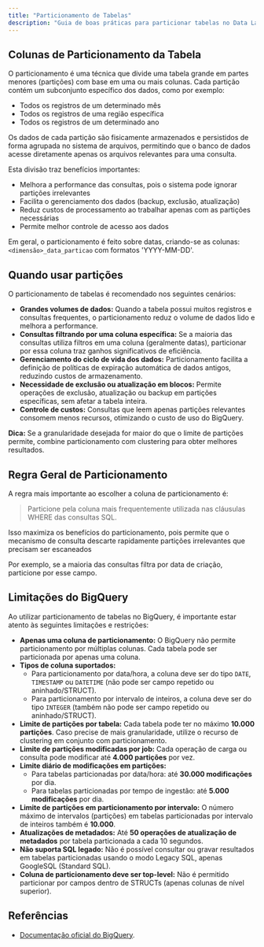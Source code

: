 ```yaml
---
title: "Particionamento de Tabelas"
description: "Guia de boas práticas para particionar tabelas no Data Lake, incluindo recomendações de quando e como particionar para otimizar performance e custos."
---
```



## Colunas de Particionamento da Tabela

O particionamento é uma técnica que divide uma tabela grande em partes menores (partições) com base em uma ou mais colunas. Cada partição contém um subconjunto específico dos dados, como por exemplo:

- Todos os registros de um determinado mês
- Todos os registros de uma região específica
- Todos os registros de um determinado ano

Os dados de cada partição são fisicamente armazenados e persistidos de forma agrupada no sistema de arquivos, permitindo que o banco de dados acesse diretamente apenas os arquivos relevantes para uma consulta.

Esta divisão traz benefícios importantes:

- Melhora a performance das consultas, pois o sistema pode ignorar partições irrelevantes
- Facilita o gerenciamento dos dados (backup, exclusão, atualização)
- Reduz custos de processamento ao trabalhar apenas com as partições necessárias
- Permite melhor controle de acesso aos dados

Em geral, o particionamento é feito sobre datas, criando-se as colunas: `<dimensão>_data_particao` com formatos 'YYYY-MM-DD'. 


## Quando usar partições

O particionamento de tabelas é recomendado nos seguintes cenários:

- **Grandes volumes de dados:** Quando a tabela possui muitos registros e consultas frequentes, o particionamento reduz o volume de dados lido e melhora a performance.
- **Consultas filtrando por uma coluna específica:** Se a maioria das consultas utiliza filtros em uma coluna (geralmente datas), particionar por essa coluna traz ganhos significativos de eficiência.
- **Gerenciamento do ciclo de vida dos dados:** Particionamento facilita a definição de políticas de expiração automática de dados antigos, reduzindo custos de armazenamento.
- **Necessidade de exclusão ou atualização em blocos:** Permite operações de exclusão, atualização ou backup em partições específicas, sem afetar a tabela inteira.
- **Controle de custos:** Consultas que leem apenas partições relevantes consomem menos recursos, otimizando o custo de uso do BigQuery.

<Tip> **Dica:** Se a granularidade desejada for maior do que o limite de partições permite, combine particionamento com clustering para obter melhores resultados. </Tip>


## Regra Geral de Particionamento

A regra mais importante ao escolher a coluna de particionamento é:

> Particione pela coluna mais frequentemente utilizada nas cláusulas WHERE das consultas SQL.

Isso maximiza os benefícios do particionamento, pois permite que o mecanismo de consulta descarte rapidamente partições irrelevantes que precisam ser escaneados

Por exemplo, se a maioria das consultas filtra por data de criação, particione por esse campo.



## Limitações do BigQuery

Ao utilizar particionamento de tabelas no BigQuery, é importante estar atento às seguintes limitações e restrições:

- **Apenas uma coluna de particionamento:** O BigQuery não permite particionamento por múltiplas colunas. Cada tabela pode ser particionada por apenas uma coluna.
- **Tipos de coluna suportados:**
  - Para particionamento por data/hora, a coluna deve ser do tipo `DATE`, `TIMESTAMP` ou `DATETIME` (não pode ser campo repetido ou aninhado/STRUCT).
  - Para particionamento por intervalo de inteiros, a coluna deve ser do tipo `INTEGER` (também não pode ser campo repetido ou aninhado/STRUCT).
- **Limite de partições por tabela:** Cada tabela pode ter no máximo **10.000 partições**. Caso precise de mais granularidade, utilize o recurso de clustering em conjunto com particionamento.
- **Limite de partições modificadas por job:** Cada operação de carga ou consulta pode modificar até **4.000 partições** por vez.
- **Limite diário de modificações em partições:**
  - Para tabelas particionadas por data/hora: até **30.000 modificações** por dia.
  - Para tabelas particionadas por tempo de ingestão: até **5.000 modificações** por dia.
- **Limite de partições em particionamento por intervalo:** O número máximo de intervalos (partições) em tabelas particionadas por intervalo de inteiros também é **10.000**.
- **Atualizações de metadados:** Até **50 operações de atualização de metadados** por tabela particionada a cada 10 segundos.
- **Não suporta SQL legado:** Não é possível consultar ou gravar resultados em tabelas particionadas usando o modo Legacy SQL, apenas GoogleSQL (Standard SQL).
- **Coluna de particionamento deve ser top-level:** Não é permitido particionar por campos dentro de STRUCTs (apenas colunas de nível superior).

## Referências
- [Documentação oficial do BigQuery](https://cloud.google.com/bigquery/docs/partitioned-tables).
